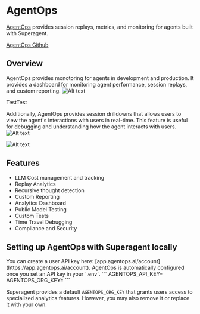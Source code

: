 # AgentOps
[AgentOps](https://agentops.ai/) provides session replays, metrics, and monitoring for agents built with Superagent. 

[AgentOps Github](https://github.com/AgentOps-AI/agentops)

## Overview
AgentOps provides monotoring for agents in development and production. It provides a dashboard for monitoring agent performance, session replays, and custom reporting.
![Alt text](https://superagentai.s3.eu-north-1.amazonaws.com/overview.png "Agent analytics")

TestTest

Additionally, AgentOps provides session drilldowns that allows users to view the agent's interactions with users in real-time. This feature is useful for debugging and understanding how the agent interacts with users.
![Alt text](https://superagentai.s3.eu-north-1.amazonaws.com/session.png "Session data")

![Alt text](https://superagentai.s3.eu-north-1.amazonaws.com/replay.png "Session replays")

## Features
* LLM Cost management and tracking
* Replay Analytics
* Recursive thought detection
* Custom Reporting
* Analytics Dashboard
* Public Model Testing
* Custom Tests
* Time Travel Debugging
* Compliance and Security


## Setting up AgentOps with Superagent locally
<Callout>
You can create a user API key here: [app.agentops.ai/account](https://app.agentops.ai/account).
</Callout>
AgentOps is automatically configured once you set an API key in your `.env`. 
```
AGENTOPS_API_KEY=<YOUR_AGENTOPS_API_KEY>
AGENTOPS_ORG_KEY=<YOUR_ORG_KEY>
```

Superagent provides a default `AGENTOPS_ORG_KEY` that grants users access to specialized analytics features. However, you may also remove it or replace it with your own.
